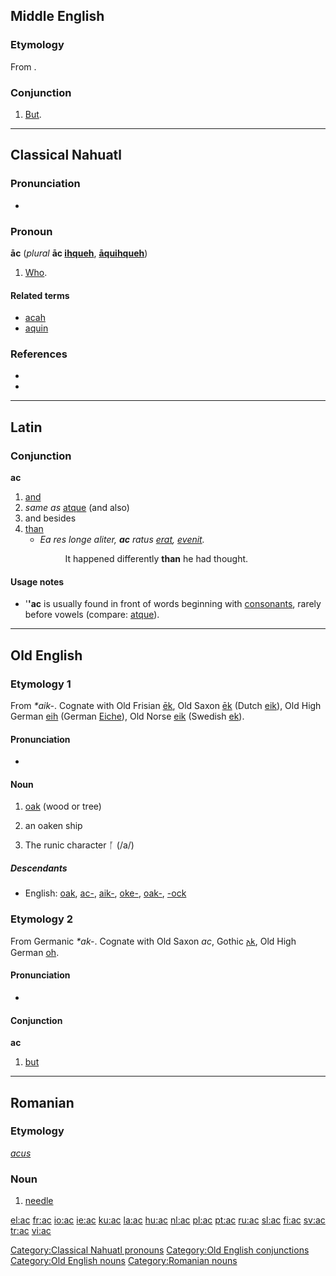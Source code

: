 {{wikipedia}}
{{also|Appendix:Variations of "ac"}}
==Middle English==

===Etymology===
From {{etyl|ang|enm}} {{term|ac|lang=ang}}.

===Conjunction===
{{infl|enm|conjunction}}

# [[but|But]].

----

==Classical Nahuatl==

===Pronunciation===
* {{IPA|/aːk/|lang=nci}}

===Pronoun===
'''āc''' (''plural'' '''āc [[ihqueh]]''', '''[[aquihqueh|āquihqueh]]''')

# [[who|Who]].

====Related terms====
* [[acah]]
* [[aquin]]

===References===
* {{cite book |author=Karttunen, Frances |year=1983 |title=An Analytical Dictionary of Nahuatl |location=Austin |publisher=University of Texas Press |pages=p. 1}}
* {{cite book |author=Lockhart, James |year=2001 |title=Nahuatl as Written: Lessons in Older Written Nahuatl, with Copious Examples and Texts |location=Stanford |publisher=Stanford University Press |pages=p. 210}}

[[Category:Classical Nahuatl pronouns]]

----

==Latin==

===Conjunction===
'''ac'''

# [[and]]
# ''same as'' [[atque]] (and also)
# and besides
# [[than]]
#* ''Ea res longe aliter, '''ac''' ratus [[erat]], [[evenire|evenit]].''
#*: It happened differently '''than''' he had thought.

====Usage notes====
* '''''ac''' is usually found in front of words beginning with [[consonant]]s, rarely before vowels (compare: [[atque]]).

----

==Old English==

===Etymology 1===
From {{etyl|gem|ang}} ''*aik-''. Cognate with Old Frisian [[ek|ēk]], Old Saxon [[ek|ēk]] (Dutch [[eik]]), Old High German [[eih]] (German [[Eiche]]), Old Norse [[eik]] (Swedish [[ek]]).

====Pronunciation====
* {{IPA|/ɑːk/|lang=ang}}

====Noun====
{{infl|ang|noun|head=āc|g=f|plural|[[æc#Old English|ǣċ]]}}

# [[oak]] (wood or tree)
# {{poetic|lang=ang}} an oaken ship
# The runic character ᚪ (/a/)

=====Descendants=====
* English: [[oak]], [[ac-]], [[aik-]], [[oke-]], [[oak-]], [[-ock]]

===Etymology 2===
From Germanic ''*ak-''. Cognate with Old Saxon ''ac'', Gothic [[𐌰𐌺]], Old High German [[oh]].

====Pronunciation====
* {{IPA|/ɑk/|lang=ang}}

====Conjunction====
'''ac'''

# [[but]]

[[Category:Old English conjunctions]]
[[Category:Old English nouns]]

----

==Romanian==

===Etymology===
{{etyl|la|ro}} ''[[acus]]''

===Noun===
{{ro-noun|n|ace}}

# [[needle]]

[[Category:Romanian nouns]]

[[el:ac]]
[[fr:ac]]
[[io:ac]]
[[ie:ac]]
[[ku:ac]]
[[la:ac]]
[[hu:ac]]
[[nl:ac]]
[[pl:ac]]
[[pt:ac]]
[[ru:ac]]
[[sl:ac]]
[[fi:ac]]
[[sv:ac]]
[[tr:ac]]
[[vi:ac]]